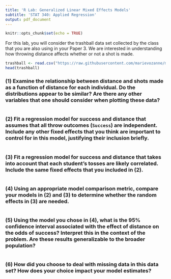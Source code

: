 ---
title: 'R Lab: Generalized Linear Mixed Effects Models'
subtitle: 'STAT 340: Applied Regression'
output: pdf_document
---

```{r setup, include=FALSE}
knitr::opts_chunk$set(echo = TRUE)
```

For this lab, you will consider the trashball data set collected by the class that you are also using in your Paper 3. We are interested in understanding how throwing distance affects whether or not a shot is made.

```{r}
trashball <- read.csv("https://raw.githubusercontent.com/marievozanne/marievozanne.github.io/master/stat340_f2020/data/Trashball%20.csv")
head(trashball)
```

### (1) Examine the relationship between distance and shots made as a function of distance for each individual. Do the distributions appear to be similar? Are there any other variables that one should consider when plotting these data?

```{r}

```


### (2) Fit a regression model for success and distance that assumes that all throw outcomes (`Success`) are independent. Include any other fixed effects that you think are important to control for in this model, justifying their inclusion briefly.

```{r}

```


### (3) Fit a regression model for success and distance that takes into account that each student's tosses are likely correlated. Include the same fixed effects that you included in (2).

```{r}

```

### (4) Using an appropriate model comparison metric, compare your models in (2) and (3) to determine whether the random effects in (3) are needed. 

```{r}

```

### (5) Using the model you chose in (4), what is the 95% confidence interval associated with the effect of distance on the odds of success? Interpret this in the context of the problem. Are these results generalizable to the broader population?

```{r}

```

### (6) How did you choose to deal with missing data in this data set? How does your choice impact your model estimates?
